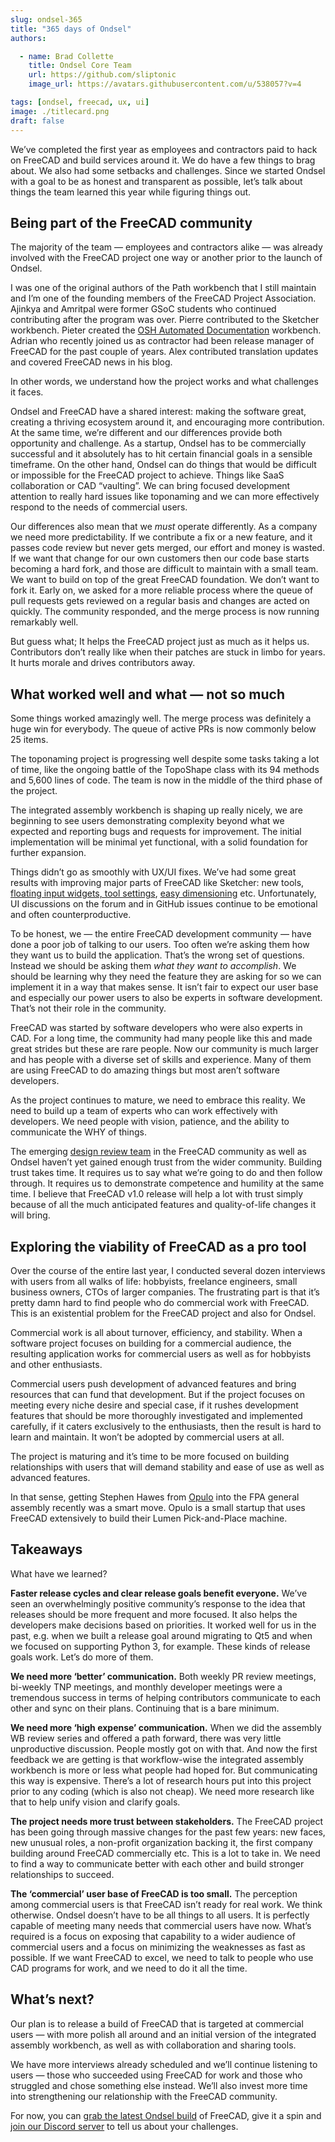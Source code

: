 ```yaml
---
slug: ondsel-365
title: "365 days of Ondsel"
authors:

  - name: Brad Collette
    title: Ondsel Core Team
    url: https://github.com/sliptonic
    image_url: https://avatars.githubusercontent.com/u/538057?v=4

tags: [ondsel, freecad, ux, ui]
image: ./titlecard.png
draft: false
---
```


We’ve completed the first year as employees and contractors paid to hack on FreeCAD and build services around it. We do have a few things to brag about. We also had some setbacks and challenges. Since we started Ondsel with a goal to be as honest and transparent as possible, let’s talk about things the team learned this year while figuring things out.
## Being part of the FreeCAD community
The majority of the team — employees and contractors alike — was already involved with the FreeCAD project one way or another prior to the launch of Ondsel.

I was one of the original authors of the Path workbench that I still maintain and I’m one of the founding members of the FreeCAD Project Association. Ajinkya and Amritpal were former GSoC students who continued contributing after the program was over. Pierre contributed to the Sketcher workbench. Pieter created the [OSH Automated Documentation](https://osh-autodoc.org) workbench. Adrian who recently joined us as contractor had been release manager of FreeCAD for the past couple of years. Alex contributed translation updates and covered FreeCAD news in his blog.

In other words, we understand how the project works and what challenges it faces.

Ondsel and FreeCAD have a shared interest: making the software great, creating a thriving ecosystem around it, and encouraging more contribution. At the same time, we’re different and our differences provide both opportunity and challenge.  As a startup, Ondsel has to be commercially successful and it absolutely has to hit certain financial goals in a sensible timeframe. On the other hand, Ondsel can do things that would be difficult or impossible for the FreeCAD project to achieve. Things like SaaS collaboration or CAD “vaulting”. We can bring focused development attention to really hard issues like toponaming and we can more effectively respond to the needs of commercial users.

Our differences also mean that we _must_ operate differently. As a company we need more predictability. If we contribute a fix or a new feature, and it passes code review but never gets merged, our effort and money is wasted.  If we want that change for our own customers then our code base starts becoming a hard fork, and those are difficult to maintain with a small team. We want to build on top of the great FreeCAD foundation. We don’t want to fork it.  Early on, we asked for a more reliable process where the queue of pull requests gets reviewed on a regular basis and changes are acted on quickly. The community responded, and the merge process is now running remarkably well.

But guess what; It helps the FreeCAD project just as much as it helps us. Contributors don’t really like when their patches are stuck in limbo for years. It hurts morale and drives contributors away. 

## What worked well and what — not so much

Some things worked amazingly well. The merge process was definitely a huge win for everybody. The queue of active PRs is now commonly below 25 items.

The toponaming project is progressing well despite some tasks taking a lot of time, like the ongoing battle of the TopoShape class with its 94 methods and 5,600 lines of code. The team is now in the middle of the third phase of the project.

The integrated assembly workbench is shaping up really nicely, we are beginning to see users  demonstrating complexity beyond what we expected and reporting bugs and requests for improvement. The initial implementation will be minimal yet functional, with a solid foundation for further expansion.

Things didn’t go as smoothly with UX/UI fixes. We’ve had some great results with improving major parts of FreeCAD like Sketcher: new tools, [floating input widgets, tool settings](https://ondsel.com/blog/floating-input-widgets/), [easy dimensioning](https://ondsel.com/blog/ondsel-made-constraining-sketches-faster-and-easier/) etc. Unfortunately, UI discussions on the forum and in GitHub issues continue to be emotional and often counterproductive.


To be honest, we — the entire FreeCAD development community — have done a poor job of talking to our users. Too often we’re asking them how they want us to build the application. That’s the wrong set of questions.  Instead we should be asking them _what they want to accomplish_. We should be learning why they need the feature they are asking for so we can implement it in a way that makes sense. It isn’t fair to expect our user base and especially our power users to also be experts in software development. That’s not their role in the community.

FreeCAD was started by software developers who were also experts in CAD. For a long time, the community had many people like this and made great strides but these are rare people.  Now our community is much larger and has people with a diverse set of skills and experience.  Many of them are using FreeCAD to do amazing things but most aren’t software developers.

As the project continues to mature, we need to embrace this reality.  We need to build up a team of experts who can work effectively with developers.  We need people with vision, patience, and the ability to communicate the WHY of things.  

The emerging [design review team](https://ondsel.com/blog/freecad-breaking-open-source-ux-curse/) in the FreeCAD community as well as Ondsel haven’t yet gained enough trust from the wider community. Building trust takes time.  It requires us to say what we’re going to do and then follow through. It requires us to demonstrate competence and humility at the same time. I believe that FreeCAD v1.0 release will help a lot with trust simply because of all the much anticipated features and quality-of-life changes it will bring.

## Exploring the viability of FreeCAD as a pro tool

Over the course of the entire last year, I conducted several dozen interviews with users from all walks of life: hobbyists, freelance engineers, small business owners, CTOs of larger companies. The frustrating part is that it’s pretty damn hard to find people who do commercial work with FreeCAD. This is an existential problem for the FreeCAD project and also for Ondsel. 

Commercial work is all about turnover, efficiency, and stability. When a software project focuses on building for a commercial audience, the resulting application works for commercial users as well as for hobbyists and other enthusiasts. 

Commercial users push development of advanced features and bring resources that can fund that development. But if the project focuses on meeting every niche desire and special case, if it rushes development features that should be more thoroughly investigated and implemented carefully, if it caters exclusively to the enthusiasts, then the result is hard to learn and maintain.  It won’t be adopted by commercial users at all. 

The project is maturing and it’s time to be more focused on building relationships with users that will demand stability and ease of use as well as advanced features.

In that sense, getting Stephen Hawes from [Opulo](https://www.opulo.io/) into the FPA general assembly recently was a smart move. Opulo is a small startup that uses FreeCAD extensively to build their Lumen Pick-and-Place machine.

## Takeaways
What have we learned?

**Faster release cycles and clear release goals benefit everyone.** We’ve seen an overwhelmingly positive community’s response to the idea that releases should be more frequent and more focused. It also helps the developers make decisions based on priorities. It worked well for us in the past, e.g. when we built a release goal around migrating to Qt5 and when we focused on supporting Python 3, for example. These kinds of release goals work.  Let’s do more of them.

**We need more ‘better’ communication.** Both weekly PR review meetings, bi-weekly TNP meetings, and monthly developer meetings were a tremendous success in terms of helping contributors communicate to each other and sync on their plans. Continuing that is a bare minimum.

**We need more ‘high expense’ communication.** When we did the assembly WB review series and offered a path forward, there was very little unproductive discussion. People mostly got on with that. And now the first feedback we are getting is that workflow-wise the integrated assembly workbench is more or less what people had hoped for. But communicating this way is expensive. There’s a lot of research hours put into this project prior to any coding (which is also not cheap). We need more research like that to help unify vision and clarify goals.

**The project needs more trust between stakeholders.** The FreeCAD project has been going through massive changes for the past few years: new faces, new unusual roles, a non-profit organization backing it, the first company building around FreeCAD commercially etc. This is a lot to take in. We need to find a way to communicate better with each other and build stronger relationships to succeed.

**The ‘commercial’ user base of FreeCAD is too small.** The perception among commercial users is that FreeCAD isn’t ready for real work. We think otherwise. Ondsel doesn’t have to be all things to all users. It is perfectly capable of meeting many needs that commercial users have now.  What’s required is a focus on exposing that capability to a wider audience of commercial users and a focus on minimizing the weaknesses as fast as possible. If we want FreeCAD to excel, we need to talk to people who use CAD programs for work, and we need to do it all the time.

## What’s next?
Our plan is to release a build of FreeCAD that is targeted at commercial users — with more polish all around and an initial version of the integrated assembly workbench, as well as with collaboration and sharing tools.

We have more interviews already scheduled and we’ll continue listening to users — those who succeeded using FreeCAD for work and those who struggled and chose something else instead. We’ll also invest more time into strengthening our relationship with the FreeCAD community.

For now, you can [grab the latest Ondsel build](https://ondsel.com/download) of FreeCAD, give it a spin and [join our Discord server](https://discord.com/invite/7jmzezyyfP) to tell us about your challenges.
